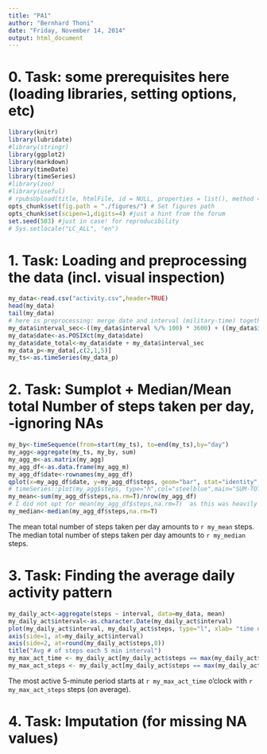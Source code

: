 ```yaml
---
title: "PA1"
author: "Bernhard Thoni"
date: "Friday, November 14, 2014"
output: html_document
---
```



# 0. Task: some prerequisites here (loading libraries, setting options, etc)
```r
library(knitr)
library(lubridate)
#library(stringr)
library(ggplot2)
library(markdown)
library(timeDate)
library(timeSeries)
#library(zoo)
#library(useful)
# rpubsUpload(title, htmlFile, id = NULL, properties = list(), method = getOption("rpubs.upload.method", "internal"))
opts_chunk$set(fig.path = "./figures/") # Set figures path
opts_chunk$set(scipen=1,digits=4) #just a hint from the forum
set.seed(503) #just in case! for reproducibility
# Sys.setlocale("LC_ALL", "en")
```
  

# 1. Task: Loading and preprocessing the data (incl. visual inspection)
```r
my_data<-read.csv("activity.csv",header=TRUE)   
head(my_data)
tail(my_data)
# here is preprocessing: merge date and interval (military-time) together in POSIXct, then convert to timeseries
my_data$interval_sec<-((my_data$interval %/% 100) * 3600) + ((my_data$interval %% 100) *60)
my_data$date<-as.POSIXct(my_data$date)
my_data$date_total<-my_data$date + my_data$interval_sec
my_data_p<-my_data[,c(2,1,5)]
my_ts<-as.timeSeries(my_data_p)
```
  

# 2. Task: Sumplot + Median/Mean total Number of steps taken per day, -ignoring NAs
```r
my_by<-timeSequence(from=start(my_ts), to=end(my_ts),by="day")
my_agg<-aggregate(my_ts, my_by, sum)
my_agg_m<-as.matrix(my_agg)
my_agg_df<-as.data.frame(my_agg_m)
my_agg_df$date<-rownames(my_agg_df)
qplot(x=my_agg_df$date, y=my_agg_df$steps, geom="bar", stat="identity", xlab="date", ylab="steps", main="Sum-total steps (2012)") #only lacks rotation of x-ticks... with ggplot2 it would be possible http://www.cookbook-r.com/Graphs/Axes_(ggplot2)/
# timeSeries::plot(my_agg$steps, type="h",col="steelblue",main="SUM-TOTAL of steps per day",xlab="date",ylab="steps") #this is just another try for plotting
my_mean<-sum(my_agg_df$steps,na.rm=T)/nrow(my_agg_df)
# I did not opt for mean(my_agg_df$steps,na.rm=T)  as this was heavily discussed in the forum!
my_median<-median(my_agg_df$steps,na.rm=T)
```

The mean total number of steps taken per day amounts to `r my_mean` steps.  
The median total number of steps taken per day amounts to `r my_median` steps.

  
# 3. Task: Finding the average daily activity pattern
```r
my_daily_act<-aggregate(steps ~ interval, data=my_data, mean)
my_daily_act$interval<-as.character.Date(my_daily_act$interval)
plot(my_daily_act$interval, my_daily_act$steps, type="l", xlab= "time of day", ylab= "steps", col="green" , lwd=2, axes=F)
axis(side=1, at=my_daily_act$interval)
axis(side=2, at=round(my_daily_act$steps,0))
title("Avg # of steps each 5 min interval")
my_max_act_time <- my_daily_act[my_daily_act$steps == max(my_daily_act$steps), 1]
my_max_act_steps <- my_daily_act[my_daily_act$steps == max(my_daily_act$steps), 2]
```

The most active 5-minute period starts at `r my_max_act_time` o'clock with `r my_max_act_steps` steps (on average).


# 4. Task: Imputation (for missing NA values)
